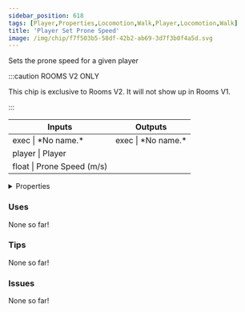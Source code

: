 ```yaml
---
sidebar_position: 618
tags: [Player,Properties,Locomotion,Walk,Player,Locomotion,Walk]
title: 'Player Set Prone Speed'
image: /img/chip/f7f503b5-58df-42b2-ab69-3d7f3b0f4a5d.svg
---
```


Sets the prone speed for a given player

:::caution ROOMS V2 ONLY

This chip is exclusive to Rooms V2. It will not show up in Rooms V1.

:::


<IChip uuid="f7f503b5-58df-42b2-ab69-3d7f3b0f4a5d"/>

<table><thead><tr><th>Inputs</th><th>Outputs</th></tr></thead><tbody><tr><td>exec | *No name.*</td><td>exec | *No name.*</td></tr><tr><td>player | Player</td><td /></tr><tr><td>float | Prone Speed (m/s)</td><td /></tr></tbody></table>

<details>
  <summary>Properties</summary>
  <div>
    <div>
    <table>
      <tbody>
        <tr>
          <td>Is beta required?</td>
          <td>No</td>
        </tr>
        <tr>
          <td>Is chip a trolling risk?</td>
          <td>No</td>
        </tr>
        <tr>
          <td>Is chip a role assignment risk?</td>
          <td>No</td>
        </tr>
        <tr>
          <td>Chip UUID</td>
          <td>f7f503b5-58df-42b2-ab69-3d7f3b0f4a5d</td>
        </tr>
        <tr>
          <td>Room availability</td>
          <td>Rooms V2 only</td>
        </tr>
      </tbody>
    </table>
    </div>
  </div>
</details>

### Uses

None so far!

### Tips

None so far!

### Issues

None so far!